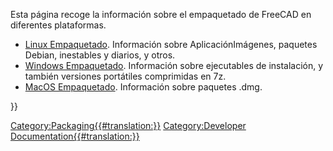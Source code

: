 <languages/>

Esta página recoge la información sobre el empaquetado de FreeCAD en diferentes plataformas.

* [[Linux_packaging/es|Linux Empaquetado]]. Información sobre AplicaciónImágenes, paquetes Debian, inestables y diarios, y otros.
* [[Windows_packaging/es|Windows Empaquetado]]. Información sobre ejecutables de instalación, y también versiones portátiles comprimidas en 7z.
* [[MacOS_packaging/es|MacOS Empaquetado]]. Información sobre paquetes .dmg.

{{Userdocnavi{{#translation:}}}}
[[Category:Packaging{{#translation:}}]]
[[Category:Developer Documentation{{#translation:}}]]
{{clear}}